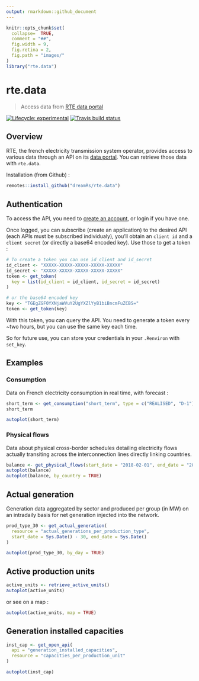 ```yaml
---
output: rmarkdown::github_document
---
```

```r
knitr::opts_chunk$set(
  collapse=  TRUE, 
  comment = "##",
  fig.width = 9,
  fig.retina = 2, 
  fig.path = "images/"
)
library("rte.data")
```


# rte.data

> Access data from [RTE data portal](https://data.rte-france.com/)

<!-- badges: start -->
[![Lifecycle: experimental](https://img.shields.io/badge/lifecycle-experimental-orange.svg)](https://lifecycle.r-lib.org/articles/stages.html#experimental)
[![Travis build status](https://travis-ci.org/dreamRs/rte.data.svg?branch=master)](https://travis-ci.org/dreamRs/rte.data)
<!-- badges: end -->



## Overview

RTE, the french electricity transmission system operator, provides access to various data through an API on its [data portal](https://data.rte-france.com/home). You can retrieve those data with `rte.data`.


Installation (from Github) : 

```r
remotes::install_github("dreamRs/rte.data")
```



## Authentication

To access the API, you need to [create an account](https://data.rte-france.com/create_account), or login if you have one.

Once logged, you can subscribe (create an application) to the desired API (each APIs must be subscribed individualy), you'll obtain an `client id` and a `client secret` (or directly a base64 encoded key). Use those to get a token : 

```r
# To create a token you can use id_client and id_secret
id_client <- "XXXXX-XXXXX-XXXXX-XXXXX-XXXXX"
id_secret <- "XXXXX-XXXXX-XXXXX-XXXXX-XXXXX"
token <- get_token(
  key = list(id_client = id_client, id_secret = id_secret)
)

# or the base64 encoded key
key <- "TGEgZGF0YXNjaWVuY2UgYXZlYyB1biBncmFuZCBS="
token <- get_token(key)
```

With this token, you can query the API. You need to generate a token every ~two hours, but you can use the same key each time.

So for future use, you can store your credentials in your `.Renviron` with `set_key`.


## Examples

### Consumption

Data on French electricity consumption in real time, with forecast :

```r
short_term <- get_consumption("short_term", type = c("REALISED", "D-1"))
short_term

autoplot(short_term)
```



### Physical flows

Data about physical cross-border schedules detailing electricity flows actually transiting across the interconnection lines directly linking countries.

```r
balance <- get_physical_flows(start_date = "2018-02-01", end_date = "2018-03-15")
autoplot(balance)
autoplot(balance, by_country = TRUE)
```



## Actual generation

Generation data aggregated by sector and produced per group (in MW) on an intradaily basis for net generation injected into the network.

```r
prod_type_30 <- get_actual_generation(
  resource = "actual_generations_per_production_type",
  start_date = Sys.Date() - 30, end_date = Sys.Date()
)

autoplot(prod_type_30, by_day = TRUE)
```



## Active production units 

```r
active_units <- retrieve_active_units()
autoplot(active_units)
```

or see on a map :

```r
autoplot(active_units, map = TRUE)
```


## Generation installed capacities

```r
inst_cap <- get_open_api(
  api = "generation_installed_capacities",
  resource = "capacities_per_production_unit"
)

autoplot(inst_cap)
```



